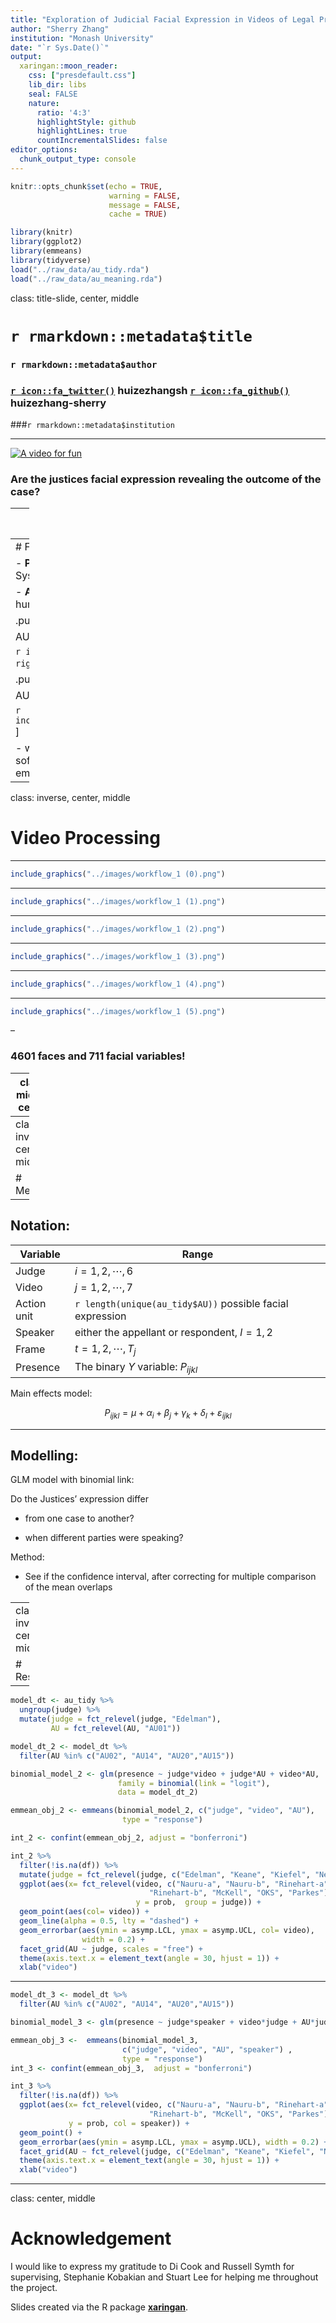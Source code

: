 ```yaml
---
title: "Exploration of Judicial Facial Expression in Videos of Legal Proceedings"
author: "Sherry Zhang" 
institution: "Monash University"
date: "`r Sys.Date()`"
output:
  xaringan::moon_reader:
    css: ["presdefault.css"]
    lib_dir: libs
    seal: FALSE
    nature:
      ratio: '4:3'
      highlightStyle: github
      highlightLines: true
      countIncrementalSlides: false
editor_options: 
  chunk_output_type: console
---
```


```r
knitr::opts_chunk$set(echo = TRUE, 
                      warning = FALSE, 
                      message = FALSE,
                      cache = TRUE)

library(knitr)
library(ggplot2)
library(emmeans)
library(tidyverse)
load("../raw_data/au_tidy.rda")
load("../raw_data/au_meaning.rda")
```

class: title-slide, center, middle

# `r rmarkdown::metadata$title`

### `r rmarkdown::metadata$author` 

### [`r icon::fa_twitter()`](https:://twitter.com/huizezhangsh) huizezhangsh [`r icon::fa_github()`](https:://github.com/huizezhang-sherry) huizezhang-sherry

###`r rmarkdown::metadata$institution`

---

[![A video for fun](../images/video_photo.png)](https://www.youtube.com/watch?v=Ae7uKzin0GA)

### Are the justices facial expression revealing the outcome of the case?

---
# Recent legal studies on judicial behaviour

- Tutton et al. (2018): 

  - studied judicial demenaur
  
  - Facial expressions were recorded manually  
  
  - This observational approach 
  
  - subjective when different people are observing the same videos

This motivates me to study the facial expression of the judge via an more objective approach by using facial recognition technology. 


---
# Face Recognition


- **Paul Ekman**: Facial Action Coding System (FACS)


- **Action units**: fundamental units of human facial muscles. 


.pull-left[

AU02 -	Outer eyebrow raiser

```r
include_graphics("../images/AU2-right-only.gif")
```
]


.pull-right[

AU15 - Lip corner depressor

```r
include_graphics("../images/AU15.gif")
```
]

 - widely used in facial recognition software development and human emotion reseraches

---

class: inverse, center, middle

# Video Processing

---

```r
include_graphics("../images/workflow_1 (0).png")
```

---

```r
include_graphics("../images/workflow_1 (1).png")
```

---

```r
include_graphics("../images/workflow_1 (2).png")
```

---

```r
include_graphics("../images/workflow_1 (3).png")
```

---

```r
include_graphics("../images/workflow_1 (4).png")
```

---

```r
include_graphics("../images/workflow_1 (5).png")
```

--

### 4601 faces and 711 facial variables!

---
class: middle, center


```r
include_graphics("../images/long.png")

```

---
class: inverse, center, middle

#  Method


---

## Notation: 

|Variable|Range|
|---|----|
|Judge| $i = 1,2, \cdots, 6$ |
|Video| $j = 1,2, \cdots, 7$ |
|Action unit|`r length(unique(au_tidy$AU))` possible facial expression|
|Speaker|either the appellant or respondent, $l=1,2$|
|Frame| $t = 1,2, \cdots, T_j$ |
|Presence |The binary $Y$ variable:  $P_{ijkl}$|


<!-- - $X_1$ indicates `judge` with six categories $i = 1,2, \cdots, 6$ -->
<!-- - $X_2$ indicates `video` for each of the seven cases, $j = 1,2, \cdots, 7$ -->
<!-- - $X_3$ indicates action unit containing `r length(unique(au_tidy$AU))` possible facial expression.   -->
<!-- - $X_4$ indicates `speaker`, either the appellant or respondent, $l=1,2$ -->
<!-- - $X_5$ indicates `frame` corresponding to time, $t = 1,2, \cdots, T_j$ -->
<!-- - $P_{ijkl}$ indicates the binary `presence` variable  -->

Main effects model: 

$$P_{ijkl} = \mu + \alpha_i + \beta_j + \gamma_k + \delta_l + \varepsilon_{ijkl}$$ 

---

## Modelling:

GLM model with binomial link: 

\begin{aligned}
P_{ijkl} &= \frac{e^{\eta_{ijkl}}}{1 + e^{\eta_{ijkl}}} \\
\eta_{ijkl} &= \mu + \alpha_i + \beta_j +\gamma_k + \delta_l + (\alpha\beta)_{ij} + (\alpha\gamma)_{ik} + (\beta\gamma)_{jk} + (\alpha\delta)_{il} + \varepsilon_{ijkl} \\
\end{aligned}


Do the Justices' expression differ

- from one case to another?

- when different parties were speaking? 

Method: 

- See if the confidence interval, after correcting for multiple comparison of the mean overlaps 

---
class: inverse, center, middle

#  Result

---

```r
model_dt <- au_tidy %>% 
  ungroup(judge) %>% 
  mutate(judge = fct_relevel(judge, "Edelman"), 
         AU = fct_relevel(AU, "AU01")) 

model_dt_2 <- model_dt %>% 
  filter(AU %in% c("AU02", "AU14", "AU20","AU15")) 

binomial_model_2 <- glm(presence ~ judge*video + judge*AU + video*AU, 
                        family = binomial(link = "logit"),  
                        data = model_dt_2)

emmean_obj_2 <- emmeans(binomial_model_2, c("judge", "video", "AU"), 
                         type = "response") 

int_2 <- confint(emmean_obj_2, adjust = "bonferroni")

int_2 %>% 
  filter(!is.na(df)) %>% 
  mutate(judge = fct_relevel(judge, c("Edelman", "Keane", "Kiefel", "Nettle", "Gageler", "Bell"))) %>% 
  ggplot(aes(x= fct_relevel(video, c("Nauru-a", "Nauru-b", "Rinehart-a",
                               "Rinehart-b", "McKell", "OKS", "Parkes")), 
                            y = prob,  group = judge)) + 
  geom_point(aes(col= video)) + 
  geom_line(alpha = 0.5, lty = "dashed") + 
  geom_errorbar(aes(ymin = asymp.LCL, ymax = asymp.UCL, col= video), 
                width = 0.2) + 
  facet_grid(AU ~ judge, scales = "free") + 
  theme(axis.text.x = element_text(angle = 30, hjust = 1)) + 
  xlab("video")
```

---

```r
model_dt_3 <- model_dt %>% 
  filter(AU %in% c("AU02", "AU14", "AU20","AU15")) 

binomial_model_3 <- glm(presence ~ judge*speaker + video*judge + AU*judge + video*AU, family = "binomial",  data = model_dt_3)

emmean_obj_3 <-  emmeans(binomial_model_3, 
                         c("judge", "video", "AU", "speaker") , 
                         type = "response")
int_3 <- confint(emmean_obj_3,  adjust = "bonferroni")

int_3 %>% 
  filter(!is.na(df)) %>% 
  ggplot(aes(x= fct_relevel(video, c("Nauru-a", "Nauru-b", "Rinehart-a",
                               "Rinehart-b", "McKell", "OKS", "Parkes")), 
             y = prob, col = speaker)) + 
  geom_point() + 
  geom_errorbar(aes(ymin = asymp.LCL, ymax = asymp.UCL), width = 0.2) + 
  facet_grid(AU ~ fct_relevel(judge, c("Edelman", "Keane", "Kiefel", "Nettle", "Gageler", "Bell")), scales = "free_x") + 
  theme(axis.text.x = element_text(angle = 30, hjust = 1)) + 
  xlab("video")
```


---
class: center, middle

# Acknowledgement

I would like to express my gratitude to Di Cook and Russell Symth for supervising, Stephanie Kobakian and Stuart Lee for helping me throughout the project.

Slides created via the R package [**xaringan**](https://github.com/yihui/xaringan).



